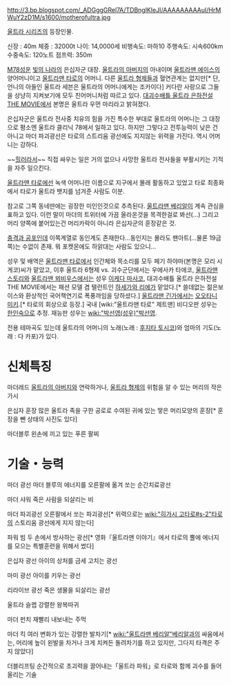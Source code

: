 http://3.bp.blogspot.com/_ADGggGRel7A/TDBnglKIeJI/AAAAAAAAAuI/HrMWuY2zD1M/s1600/motherofultra.jpg

[[울트라 시리즈]]의 등장인물.

신장 : 40m
체중 : 32000t
나이: 14,0000세
비행속도: 마하10
주행속도: 시속600km
수중속도: 120노트
점프력: 350m

[[M78성운]] [[빛의 나라]]의 은십자군 대장. [[울트라의 아버지]]의 아내이며 [[울트라맨 에이스]]의 양어머니이고 [[울트라맨 타로]]의 어머니. 다른 [[울트라 형제]]들과 혈연관계는 없지만[* 단, 언니의 아들인 울트라 세븐은 울트라의 어머니에게는 조카이다] 커다란 사랑으로 그들을 상냥히 지켜보기에 모두 친어머니처럼 따르고 있다. [[대괴수배틀 울트라 은하전설 THE MOVIE]]에서 본명은 울트라 우먼 마리라고 밝혀졌다. 

은십자군은 울트라 전사중 치유의 힘을 가진 특수한 부대로 울트라의 어머니는 그 대장으로 평소엔 울트라 클리닉 78에서 일하고 있다. 하지만 그렇다고 전투능력이 낮은 건 아니고 마더 파괴광선은 타로의 스트리움 광선에도 지지않는 위력을 가진다. 역시 어머니는 강하다.

~~[[힐러]]라서~~ 직접 싸우는 일은 거의 없으나 사망한 울트라 전사들을 부활시키는 기적을 자주 일으킨다.

[[울트라맨 타로]]에선 녹색 어머니란 이름으로 지구에서 몰래 활동하고 있었고 타로 최종화에서 타로가 울트라 뱃지를 넘겨준 사람도 이분. 

참고로 그쪽 동네딴에는 굉장한 미인인것으로 추측된다. [[울트라맨 베리알]]이 계속 관심을 표하고 있다. 이런 말이 마더의 트위터에 가끔 올라온것을 목격한걸로 봐선(...) 그리고 머리 양쪽에 붙어있는건 머리카락이 아니라 은십자군의 훈장같은 것.

[[충격과 공포]]인데 이쪽계열로 동인계도 존재한다...동인지는 몰라도 팬아트(...물론 19금쪽)는 수없이 존재. 뭐 포켓몬에도 하앍대는 사람도 있으니...

성우 및 배역은 [[울트라맨 타로]]에서 인간체와 목소리를 모두 페기 하야마(본명은 모리 시게코)씨가 맡았고, 이후 울트라 6형제 vs. 괴수군단에서는 우에사카 타에코, [[울트라맨 스토리]]와 [[울트라맨 뫼비우스]]에서는 성우 [[이케다 마사코]], 대괴수배틀 울트라 은하전설 THE MOVIE에서는 패션 모델 겸 텔런트인 [[하세가와 리에]]가 맡았다.[* 쓸데없는 젊은보이스와 환상적인 국어책연기로 폭풍까임을 당하셨다.] [[울트라맨 긴가]]에서는 [[오오타니 미키]].[* 타로의 회상으로 등장.] 국내 [wiki:"울트라맨 타로" 제트맨] 비디오판 성우는 [[한인숙]]으로 추정. 재능판 성우는 [[wiki:"박선영(성우)"박선영]].

전용 테마곡도 있는데 울트라의 어머니의 노래(노래 : [[후지타 토시코]])와 엄마의 기도(노래 : 다 카포)가 있다.

= 신체특징 =
마더레드
[[울트라의 아버지]]와 연락하거나, [[울트라 형제]]의 위험을 알 수 있는 머리의 작은 가시
 
은십자 훈장
많은 울트라 족을 구한 공로로 수여된 귀에 있는 땋은 머리모양의 훈장[* 훈장을 뺀 상태의 사진도 있다]
                               
마더블루
왼손에 끼고 있는 푸른 팔찌

= 기술・능력 =
마더 광선
마더 블루의 에너지를 오른팔에 옮겨 쏘는 순간치료광선

마더 샤워
죽은 사람을 되살리는 비

마더 파괴광선
오른팔에서 쏘는 파괴광선[* 위력으로는 [[wiki:"히가시 고타로#s-2"타로]]의 스토리움 광선에게 지지 않는다] 

파워 빔
두 손에서 방사하는 광선[* 영화『울트라맨 이야기』에서 타로의 뿔에 에너지를 모으는 특별훈련을 위해서 썼다] 

은십자 광선
아이의 상처를 금세 고치는 광선

마미 광선
아이를 키우는 광선

리라이브 광선
죽은 생물을 되살리는 광선

울트라 슬랩
강렬한 왕복따귀

마더 펀치
재빨리 내보내는 주먹

마더 킥
여러 변화가 있는 강렬한 발차기[* [[wiki:"울트라맨 베리알"베리알]]과의 싸움에서는, 머리에 높이 왼발을 차거나 크게 치켜든 돌려차기를 하고 있지만, 그다지 타격은 주지 않았다]

더블리프팅
순간적으로 초괴력을 끌어내는「울트라 파워」로 타로와 함께 괴수를 들어 올리는 기술
